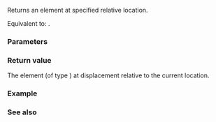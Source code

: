 {{cpp/ranges/chunk_view/iterator/title|operator[]}}
{{cpp/ranges/chunk_view/navbar}}

{{ddcl|since=c++23|
constexpr value_type operator[]( difference_type pos ) const
    requires ranges::random_access_range&lt;Base&gt;;
}}

Returns an element at specified relative location.

Equivalent to: {{c|return *(*this + pos);}}.

===Parameters===
{{par begin}}
{{par|pos|position relative to current location}}
{{par end}}

===Return value===
The element (of type {{rlpi|/#Member types|value_type}}) at displacement {{c|pos}} relative to the current location. 

===Example===
{{example
|code=
|output=
}}

===See also===
{{dsc begin}}
{{dsc mem fun|cpp/ranges/chunk_view/iterator/operator*|title=operator*|accesses the element|notes={{mark c++23}}}}
{{dsc end}}

{{langlinks|de|es|ja|ru|zh}}